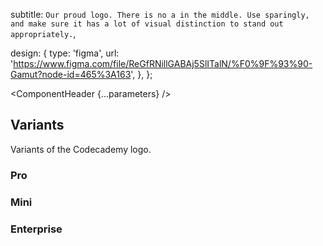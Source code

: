 
  subtitle: `Our proud logo. There is no a in the middle. Use sparingly, and make sure
it has a lot of visual distinction to stand out appropriately.`,

design: {
type: 'figma',
url:
'https://www.figma.com/file/ReGfRNillGABAj5SlITalN/%F0%9F%93%90-Gamut?node-id=465%3A163',
},
};

<Meta of={LogoStories} />

<ComponentHeader {...parameters} />

<Canvas withSource="open">
  <Story of={LogoStories.Default} />
</Canvas>

<Controls />

## Variants

Variants of the Codecademy logo.

### Pro

<Canvas of={LogoStories.Pro}/>

### Mini

<Canvas of={LogoStories.Mini}/>

### Enterprise

<Canvas of={LogoStories.Enterprise}/>
